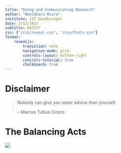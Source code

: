```yaml
---
title: "Doing and Communicating Research"
author: "Neeldhara Misra"
institute: IIT Gandhinagar
date: 3/12/2022
subtitle: DAIICT
css: ["/css/reveal.css", "/css/fonts.css"]
format: 
    revealjs:
        transition: none    
        navigation-mode: grid
        controls-layout: bottom-right
        controls-tutorial: true
        chalkboard: true
---
```


# Disclaimer

> Nobody can give you wiser advice than yourself.
>
> – Marcus Tullius Cicero


# The Balancing Acts

![](balance.png)